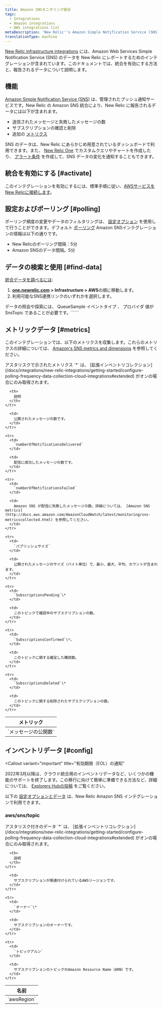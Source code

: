 ```yaml
---
title: Amazon SNSモニタリング統合
tags:
  - Integrations
  - Amazon integrations
  - AWS integrations list
metaDescription: 'New Relic''s Amazon Simple Notification Service (SNS) monitoring integration: How to activate it and a description of the data reported.'
translationType: machine
---
```


[New Relic infrastructure integrations](/docs/infrastructure/integrations-getting-started/getting-started/introduction-infrastructure-integrations) には、Amazon Web Services Simple Notification Service (SNS) のデータを New Relic にレポートするためのインテグレーションが含まれています。このドキュメントでは、統合を有効にする方法と、報告されるデータについて説明します。

## 機能

[Amazon Simple Notification Service (SNS)](https://aws.amazon.com/sns/) は、管理されたプッシュ通知サービスです。New Relic の Amazon SNS 統合により、New Relic に報告されるデータには以下が含まれます。

* 送信されたメッセージと失敗したメッセージの数
* サブスクリプションの確認と削除
* 追加の [メトリクス](#metrics)

SNS のデータは、New Relic にあらかじめ用意されているダッシュボードで利用できます。また、 [New Relic One](/docs/infrastructure/integrations-getting-started/getting-started/use-integration-data-new-relic-insights) でカスタムクエリやチャートを作成したり、 [アラート条件](/docs/infrastructure/new-relic-infrastructure/infrastructure-alert-conditions/infrastructure-alerts-add-edit-or-view-host-alert-information) を作成して、SNS データの変化を通知することもできます。

## 統合を有効にする [#activate]

このインテグレーションを有効にするには、標準手順に従い、[AWSサービスをNew Relicに接続します](/docs/infrastructure/infrastructure-integrations/getting-started/connect-aws-integrations-infrastructure)。

## 設定およびポーリング [#polling]

ポーリング頻度の変更やデータのフィルタリングは、 [設定オプション](/docs/integrations/new-relic-integrations/getting-started/configure-polling-frequency-data-collection-cloud-integrations) を使用して行うことができます。デフォルト [ポーリング](/docs/infrastructure/amazon-integrations/aws-integrations-list/aws-polling-intervals-infrastructure-integrations) Amazon SNSインテグレーションの情報は以下の通りです。

* New Relicのポーリング間隔：5分
* Amazon SNSのデータ間隔。5分

## データの検索と使用 [#find-data]

[統合データを調べるには](/docs/infrastructure/integrations/find-use-infrastructure-integration-data):

1. [**one.newrelic.com**](http://one.newrelic.com) **> Infrastructure > AWS**の順に移動します。
2. 利用可能なSNS連携リンクのいずれかを選択します。

[](/docs/using-new-relic/data/understand-data/query-new-relic-data)データの照会や探索には、 QueueSample イベントタイプ 、 プロバイダ 値が SnsTopic であることが必要です。``[](/docs/insights/use-insights-ui/getting-started/introduction-new-relic-insights#event-type)````

## メトリックデータ [#metrics]

このインテグレーションでは、以下のメトリクスを収集します。これらのメトリクスの詳細については、 [Amazon's SNS metrics and dimensions](http://docs.aws.amazon.com/AmazonCloudWatch/latest/monitoring/sns-metricscollected.html) を参照してください。

<Callout variant="tip">
  アスタリスクで示されたメトリクス `*` は、 [拡張インベントリコレクション](/docs/integrations/new-relic-integrations/getting-started/configure-polling-frequency-data-collection-cloud-integrations#extended) がオンの場合にのみ取得されます。
</Callout>

<table>
  <thead>
    <tr>
      <th width={385}>
        メトリック
      </th>

      <th>
        説明
      </th>
    </tr>
  </thead>

  <tbody>
    <tr>
      <td>
        `メッセージの公開数`
      </td>

      <td>
        公開されたメッセージの数です。
      </td>
    </tr>

    <tr>
      <td>
        `numberOfNotificationsDelivered`
      </td>

      <td>
        配信に成功したメッセージの数です。
      </td>
    </tr>

    <tr>
      <td>
        `numberOfNotificationsFailed`
      </td>

      <td>
        Amazon SNS が配信に失敗したメッセージの数。詳細については、 [Amazon SNS metrics](http://docs.aws.amazon.com/AmazonCloudWatch/latest/monitoring/sns-metricscollected.html) を参照してください。
      </td>
    </tr>

    <tr>
      <td>
        `パブリッシュサイズ`
      </td>

      <td>
        公開されたメッセージのサイズ（バイト単位）で、最小、最大、平均、カウントが含まれます。
      </td>
    </tr>

    <tr>
      <td>
        `SubscriptionsPending`\*
      </td>

      <td>
        このトピックで確認中のサブスクリプションの数。
      </td>
    </tr>

    <tr>
      <td>
        `SubscriptionsConfirmed`\*。
      </td>

      <td>
        このトピックに関する確定した購読数。
      </td>
    </tr>

    <tr>
      <td>
        `SubscriptionsDeleted`\*
      </td>

      <td>
        このトピックに関する削除されたサブスクリプションの数。
      </td>
    </tr>
  </tbody>
</table>

## インベントリデータ [#config]

<Callout
  variant="important"
  title="有効期限（EOL）の通知"
>
  2022年3月以降は、クラウド統合用のインベントリデータなど、いくつかの機能のサポートを終了します。この移行に向けて簡単に準備できる方法など、詳細については、 [Explorers Hubの投稿](https://discuss.newrelic.com/t/important-upcoming-changes-to-capabilities-and-support-across-errors-classic-labels-service-infrastructure-on-host-snmp-integration-and-inventory-data-in-cloud-integrations/175370) をご覧ください。
</Callout>

以下の [設定オプションとデータ](/docs/infrastructure/integrations-getting-started/getting-started/understand-integration-data-data-types#inventory-data) は、New Relic Amazon SNS インテグレーションで利用できます。

### aws/sns/topic

<Callout variant="tip">
  アスタリスク付きのデータ `*` は、 [拡張インベントリコレクション](/docs/integrations/new-relic-integrations/getting-started/configure-polling-frequency-data-collection-cloud-integrations#extended) がオンの場合にのみ取得されます。
</Callout>

<table>
  <thead>
    <tr>
      <th style={{ width: "285" }}>
        名前
      </th>

      <th>
        説明
      </th>
    </tr>
  </thead>

  <tbody>
    <tr>
      <td>
        `awsRegion`
      </td>

      <td>
        サブスクリプションが関連付けられているAWSリージョンです。
      </td>
    </tr>

    <tr>
      <td>
        `オーナー`\*
      </td>

      <td>
        サブスクリプションのオーナーです。
      </td>
    </tr>

    <tr>
      <td>
        `トピックアルン`
      </td>

      <td>
        サブスクリプションのトピックのAmazon Resource Name（ARN）です。
      </td>
    </tr>
  </tbody>
</table>